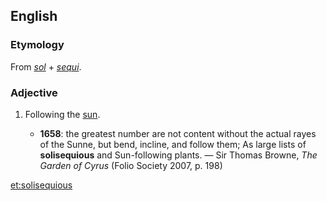 ==English==

===Etymology===
From {{etyl|la|en}} ''[[sol]]'' + ''[[sequi]]''.

===Adjective===
{{en-adj}}

# {{context|obsolete|lang=en}} Following the [[sun]].
#* '''1658''': the greatest number are not content without the actual rayes of the Sunne, but bend, incline, and follow them; As large lists of '''solisequious''' and Sun-following plants. — Sir Thomas Browne, ''The Garden of Cyrus'' (Folio Society 2007, p. 198)

[[et:solisequious]]